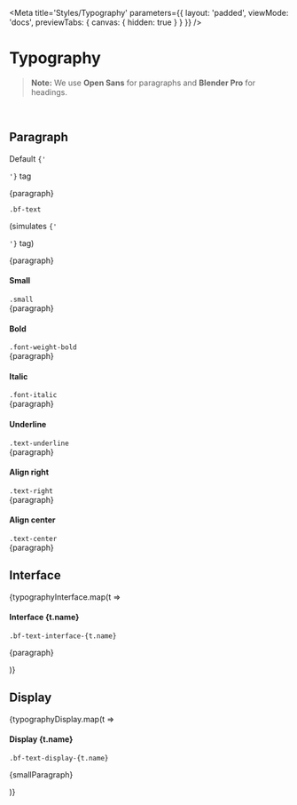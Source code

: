 

<Meta
    title='Styles/Typography'
    parameters={{
        layout: 'padded',
        viewMode: 'docs',
        previewTabs: { canvas: { hidden: true } }
    }}
/>

# Typography

> **Note:** We use **Open Sans** for paragraphs and **Blender Pro** for headings.

<br/>

## Paragraph


<Canvas withSource='none'>
    <div className='d-flex flex-column gap-3 p-4'>
        <div className='d-flex align-items-center gap-4 w-100'>
            <div className='w-25'>
                <p>Default <code>{'<p>'}</code> tag</p>
            </div>
            <div className='w-75'>
                <p>{paragraph}</p>
            </div>
        </div>
        <div className='d-flex align-items-center gap-4 w-100'>
            <div className='w-25'>
                <code>.bf-text</code><p className='small'>(simulates <code>{'<p>'}</code> tag)</p>
            </div>
            <div className='w-75'>
                <div className='bf-text'>{paragraph}</div>
            </div>
        </div>
        <div className='d-flex align-items-center gap-4 w-100'>
            <div className='w-25'>
                <h4 className='mb-0'>Small</h4>
                <code>.small</code>
            </div>
            <div className='w-75'>
                <div className='small'>{paragraph}</div>
            </div>
        </div>
        <div className='d-flex align-items-center gap-4 w-100'>
            <div className='w-25'>
                <h4 className='mb-0'>Bold</h4>
                <code>.font-weight-bold</code>
            </div>
            <div className='w-75'>
                <div className='font-weight-bold'>{paragraph}</div>
            </div>
        </div>
        <div className='d-flex align-items-center gap-4 w-100'>
            <div className='w-25'>
                <h4 className='mb-0'>Italic</h4>
                <code>.font-italic</code>
            </div>
            <div className='w-75'>
                <div className='font-italic'>{paragraph}</div>
            </div>
        </div>
        <div className='d-flex align-items-center gap-4 w-100'>
            <div className='w-25'>
                <h4 className='mb-0'>Underline</h4>
                <code>.text-underline</code>
            </div>
            <div className='w-75'>
                <div className='text-underline'>{paragraph}</div>
            </div>
        </div>
        <div className='d-flex align-items-center gap-4 w-100'>
            <div className='w-25'>
                <h4 className='mb-0'>Align right</h4>
                <code>.text-right</code>
            </div>
            <div className='w-75'>
                <div className='text-right'>{paragraph}</div>
            </div>
        </div>
        <div className='d-flex align-items-center gap-4 w-100'>
            <div className='w-25'>
                <h4 className='mb-0'>Align center</h4>
                <code>.text-center</code>
            </div>
            <div className='w-75'>
                <div className='text-center'>{paragraph}</div>
            </div>
        </div>
    </div>
</Canvas>


## Interface

<Canvas withSource='none'>
    <div className='p-4'>
        {typographyInterface.map(t =>
            <div key={t.name} className='d-flex align-items-center gap-4 w-100'>
                <div className='w-35'>
                    <h4 className='mb-0'>Interface {t.name}</h4>
                    <code>.bf-text-interface-{t.name}</code>
                </div>
                <div className='w-75'>
                    <p className={`bf-text-interface-${t.name}`}>{paragraph}</p>
                </div>
            </div>
        )}
    </div>
</Canvas>



## Display


<Canvas withSource='none'>
    <div className='d-flex flex-column gap-5 p-4'>
        {typographyDisplay.map(t =>
            <div key={t.name} className='d-flex align-items-start gap-4 w-100'>
                <div className='w-35'>
                    <h4 className='mb-0'>Display {t.name}</h4>
                    <code>.bf-text-display-{t.name}</code>
                </div>
                <div className='w-75'>
                    <p className={`bf-text-display-${t.name}`}>{smallParagraph}</p>
                </div>
            </div>
        )}
    </div>
</Canvas>